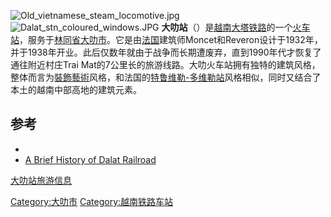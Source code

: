 {{Infobox station
| name            = 大叻站
| image           = Da Lat train station 12.jpg
| line            = [[大塔铁路|大塔铁路]]
| opened          = 1932
| rebuilt         = 1938
}}
[[File:Old_vietnamese_steam_locomotive.jpg|thumb]]
[[File:Dalat_stn_coloured_windows.JPG|thumb]]
'''大叻站'''（{{vie|qn=Ga Đà Lạt|hn=Ga多樂|f=y}}）是[[越南|越南]][[大塔铁路|大塔铁路]]的一个[[火车站|火车站]]，服务于[[林同省|林同省]][[大叻市|大叻市]]。它是由[[法国|法国]]建筑师Moncet和Reveron设计于1932年，并于1938年开业。此后仅数年就由于战争而长期遭废弃，直到1990年代才恢复了通往附近村庄Trai Mat的7公里长的旅游线路。大叻火车站拥有独特的建筑风格，整体而言为[[裝飾藝術|裝飾藝術]]风格，和法国的[[特鲁维勒-多维勒站|特鲁维勒-多维勒站]]风格相似，同时又结合了本土的越南中部高地的建筑元素。

==参考==
{{Commons category|Da Lat train station}}
{{Reflist|2}}
*{{cite web|title=Ratifying the Readjusted General Planning of Da Lat City, Lam Dong Province, and its Adjacent Areas to 2020|publisher=AsianLII|author=Nguyễn Tấn Dũng|date=2002-05-27|url=http://www.asianlii.org/vn/legis/laws/rtrgpodlcldpaiaat2020802/|accessdate=2010-06-22|ref={{sfnRef|Government of Vietnam|2002}}|archive-date=2018-09-29|archive-url=https://web.archive.org/web/20180929080659/http://www.asianlii.org/vn/legis/laws/rtrgpodlcldpaiaat2020802/|dead-url=no}}
* [https://web.archive.org/web/20161107064303/http://www.vnafmamn.com/tracing_shangrila.html A Brief History of Dalat Railroad]
[https://agotourist.com/nha-ga-da-lat/ 大叻站旅游信息] {{Wayback|url=https://agotourist.com/nha-ga-da-lat/ |date=20201129041459 }}


{{大塔铁路}}
{{Coord|11.942|N|108.455|E|display=title}}
[[Category:大叻市|Category:大叻市]]
[[Category:越南铁路车站|Category:越南铁路车站]]